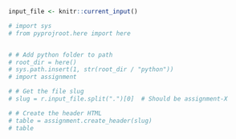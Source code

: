 
```r
input_file <- knitr::current_input()
```

```python
# import sys
# from pyprojroot.here import here


# # Add python folder to path
# root_dir = here()
# sys.path.insert(1, str(root_dir / "python"))
# import assignment

# # Get the file slug
# slug = r.input_file.split(".")[0]  # Should be assignment-X

# # Create the header HTML
# table = assignment.create_header(slug)
# table
```
